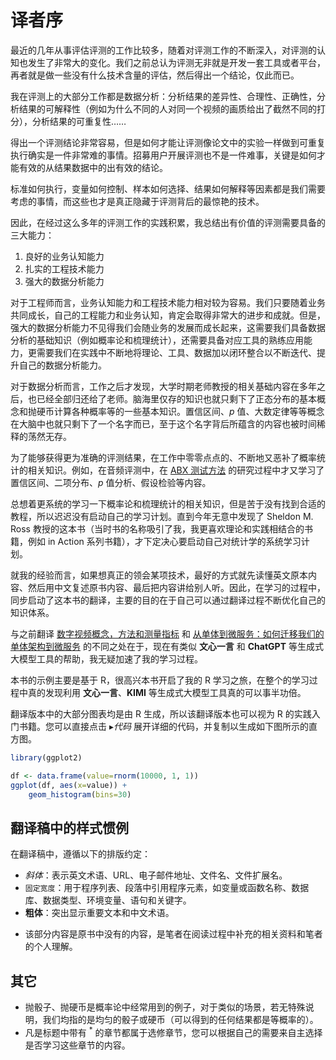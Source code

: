 # 译者序 {.unnumbered}
最近的几年从事评估评测的工作比较多，随着对评测工作的不断深入，对评测的认知也发生了非常大的变化。我们之前总认为评测无非就是开发一套工具或者平台，再者就是做一些没有什么技术含量的评估，然后得出一个结论，仅此而已。

我在评测上的大部分工作都是数据分析：分析结果的差异性、合理性、正确性，分析结果的可解释性（例如为什么不同的人对同一个视频的画质给出了截然不同的打分），分析结果的可重复性……

得出一个评测结论非常容易，但是如何才能让评测像论文中的实验一样做到可重复执行确实是一件非常难的事情。招募用户开展评测也不是一件难事，关键是如何才能有效的从结果数据中的出有效的结论。

标准如何执行，变量如何控制、样本如何选择、结果如何解释等因素都是我们需要考虑的事情，而这些也才是真正隐藏于评测背后的最惊艳的技术。

因此，在经过这么多年的评测工作的实践积累，我总结出有价值的评测需要具备的三大能力：

1. 良好的业务认知能力
2. 扎实的工程技术能力
3. 强大的数据分析能力

对于工程师而言，业务认知能力和工程技术能力相对较为容易。我们只要随着业务共同成长，自己的工程能力和业务认知，肯定会取得非常大的进步和成就。但是，强大的数据分析能力不见得我们会随业务的发展而成长起来，这需要我们具备数据分析的基础知识（例如概率论和梳理统计），还需要具备对应工具的熟练应用能力，更需要我们在实践中不断地将理论、工具、数据加以闭环整合以不断迭代、提升自己的数据分析能力。

对于数据分析而言，工作之后才发现，大学时期老师教授的相关基础内容在多年之后，也已经全部归还给了老师。脑海里仅存的知识也就只剩下了正态分布的基本概念和抛硬币计算各种概率等的一些基本知识。置信区间、$p$ 值、大数定律等等概念在大脑中也就只剩下了一个名字而已，至于这个名字背后所蕴含的内容也被时间稀释的荡然无存。

为了能够获得更为准确的评测结果，在工作中零零点点的、不断地又恶补了概率统计的相关知识。例如，在音频评测中，在 [ABX 测试方法](https://wangwei1237.github.io/2024/04/04/ABX-test-in-the-Audio-Quality-Assessment/) 的研究过程中才又学习了置信区间、二项分布、$p$ 值分析、假设检验等内容。

总想着更系统的学习一下概率论和梳理统计的相关知识，但是苦于没有找到合适的教程，所以迟迟没有启动自己的学习计划。直到今年无意中发现了 Sheldon M. Ross 教授的这本书（当时书的名称吸引了我，我更喜欢理论和实践相结合的书籍，例如 in Action 系列书籍），才下定决心要启动自己对统计学的系统学习计划。

就我的经验而言，如果想真正的领会某项技术，最好的方式就先读懂英文原本内容、然后用中文复述原书内容、最后把内容讲给别人听。因此，在学习的过程中，同步启动了这本书的翻译，主要的目的在于自己可以通过翻译过程不断优化自己的知识体系。

与之前翻译 [数字视频概念，方法和测量指标](https://wangwei1237.github.io/digital_video_concepts/) 和 [从单体到微服务：如何迁移我们的单体架构到微服务](https://wangwei1237.github.io/monolith-to-microservices/) 的不同之处在于，现在有类似 **文心一言** 和 **ChatGPT** 等生成式大模型工具的帮助，我无疑加速了我的学习过程。

本书的示例主要是基于 R，很高兴本书开启了我的 R 学习之旅，在整个的学习过程中真的发现利用 **文心一言**、**KIMI** 等生成式大模型工具真的可以事半功倍。

翻译版本中的大部分图表均是由 R 生成，所以该翻译版本也可以视为 R 的实践入门书籍。您可以直接点击 $\blacktriangleright 代码$ 展开详细的代码，并复制以生成如下图所示的直方图。

```r
library(ggplot2)

df <- data.frame(value=rnorm(10000, 1, 1))
ggplot(df, aes(x=value)) +
    geom_histogram(bins=30)
```

## 翻译稿中的样式惯例
在翻译稿中，遵循以下的排版约定：

* *斜体*：表示英文术语、URL、电子邮件地址、文件名、文件扩展名。
* `固定宽度`：用于程序列表、段落中引用程序元素，如变量或函数名称、数据库、数据类型、环境变量、语句和关键字。
* **粗体**：突出显示重要文本和中文术语。
* :::{.callout-note title="笔记"}
该部分内容是原书中没有的内容，是笔者在阅读过程中补充的相关资料和笔者的个人理解。
:::

## 其它
* 抛骰子、抛硬币是概率论中经常用到的例子，对于类似的场景，若无特殊说明，我们均指的是均匀的骰子或硬币（可以得到的任何结果都是等概率的）。
* 凡是标题中带有 $^*$ 的章节都属于选修章节，您可以根据自己的需要来自主选择是否学习这些章节的内容。